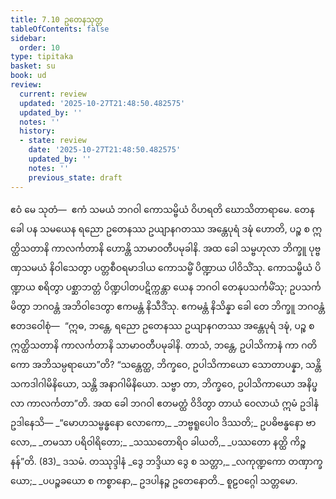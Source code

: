 ```yaml
---
title: 7.10 ဥတေနသုတ္တ
tableOfContents: false
sidebar:
  order: 10
type: tipitaka
basket: su
book: ud
review:
  current: review
  updated: '2025-10-27T21:48:50.482575'
  updated_by: ''
  notes: ''
  history:
  - state: review
    date: '2025-10-27T21:48:50.482575'
    updated_by: ''
    notes: ''
    previous_state: draft
---
```



<ReviewStatus review={frontmatter.review} showDetails={true} />

<HypothesisAnnotation frontmatter={frontmatter} />

<DynamicBreadcrumb />

<Division number="70" book="ud" e="ch" v="18" p="176">

<Paragraph number="652" book="ud">
ဧဝံ မေ သုတံ—  ဧကံ သမယံ ဘဂဝါ ကောသမ္ဗိယံ ဝိဟရတိ ဃောသိတာရာမေ. တေန ခေါ ပန သမယေန ရညော ဥတေနဿ ဥယျာနဂတဿ အန္တေပုရံ ဒဍ္ဎံ ဟောတိ, ပဉ္စ စ ဣတ္ထိသတာနိ ကာလင်္ကတာနိ ဟောန္တိ သာမာဝတီပမုခါနိ.
</Paragraph>

<Paragraph number="653" book="ud">
အထ ခေါ သမ္ဗဟုလာ ဘိက္ခူ ပုဗ္ဗဏှသမယံ နိဝါသေတွာ ပတ္တစီဝရမာဒါယ ကောသမ္ဗိံ ပိဏ္ဍာယ ပါဝိသိံသု. ကောသမ္ဗိယံ ပိဏ္ဍာယ စရိတွာ ပစ္ဆာဘတ္တံ ပိဏ္ဍပါတပဋိက္ကန္တာ ယေန ဘဂဝါ တေနုပသင်္ကမိံသု; ဥပသင်္ကမိတွာ ဘဂဝန္တံ အဘိဝါဒေတွာ ဧကမန္တံ နိသီဒိံသု. ဧကမန္တံ နိသိန္နာ ခေါ တေ ဘိက္ခူ ဘဂဝန္တံ ဧတဒဝေါစုံ—  “ဣဓ, ဘန္တေ, ရညော ဥတေနဿ ဥယျာနဂတဿ အန္တေပုရံ ဒဍ္ဎံ, ပဉ္စ စ ဣတ္ထိသတာနိ ကာလင်္ကတာနိ သာမာဝတီပမုခါနိ. တာသံ, ဘန္တေ, ဥပါသိကာနံ ကာ ဂတိ ကော အဘိသမ္ပရာယော”တိ?
</Paragraph>

<Paragraph number="654" book="ud">
“သန္တေတ္ထ, ဘိက္ခဝေ, ဥပါသိကာယော သောတာပန္နာ, သန္တိ သကဒါဂါမိနိယော, သန္တိ အနာဂါမိနိယော. သဗ္ဗာ တာ, ဘိက္ခဝေ, ဥပါသိကာယော အနိပ္ဖလာ ကာလင်္ကတာ”တိ.
</Paragraph>

<Paragraph number="655" book="ud">
အထ ခေါ ဘဂဝါ ဧတမတ္ထံ ဝိဒိတွာ တာယံ ဝေလာယံ ဣမံ ဥဒါနံ ဥဒါနေသိ—
</Paragraph>

<Paragraph number="656" type="verses" book="ud">
_“မောဟသမ္ဗန္ဓနော လောကော,_  
_ဘဗ္ဗရူပေါဝ ဒိဿတိ;_  
ဥပဓိဗန္ဓနော ဗာလော,_  
_တမသာ ပရိဝါရိတော;_  
_သဿတောရိဝ ခါယတိ,_  
_ပဿတော နတ္ထိ ကိဉ္စနန်”တိ. (83)_  


</Paragraph>
</Division>

<Paragraph number="657" type="center" book="ud">
ဒသမံ.



</Paragraph>

<Paragraph number="658" type="center" book="ud">
တဿုဒ္ဒါနံ


</Paragraph>

<Paragraph number="659" type="verses" book="ud">
_ဒွေ ဘဒ္ဒိယာ ဒွေ စ သတ္တာ,_  
_လကုဏ္ဍကော တဏှာက္ခယော;_  
_ပပဉ္စခယော စ ကစ္စာနော,_  
ဥဒပါနဉ္စ ဥတေနောတိ._  


</Paragraph>

<Paragraph number="660" type="center" book="ud">
စူဠဝဂ္ဂေါ သတ္တမော.
</Paragraph>